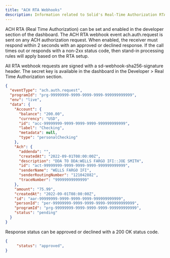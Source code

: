 ```yaml
---
title: "ACH RTA Webhooks"
description: Information related to Solid's Real-Time Authorization RTA for outgoing ACH pulls
---
```


ACH RTA (Real Time Authorization) can be set and enabled in the developer section of the dashboard. The ACH RTA webhook event ach.auth.request is sent on any ACH authorization request. When enabled, the receiver must respond within 2 seconds with an approved or declined response. If the call times out or responds with a non-2xx status code, then stand-in processing rules will apply based on the RTA setup.

All RTA webhook requests are signed with a sd-webhook-sha256-signature header. The secret key is available in the dashboard in the Developer > Real Time Authorization section.


```json Sample Request
{
  "eventType": "ach.auth.request",
  "programId": "prg-99999999-9999-9999-9999-999999999999",
  "env": "live",
  "data": {
    "Account": {
      "balance": "200.00",
      "currency": "USD",
      "id": "acc-99999999-9999-9999-9999-999999999999",
      "label": "Checking",
      "metadata": null,
      "type": "personalChecking"
    },
    "Ach": {
      "addenda": "",
      "createdAt": "2022-09-01T08:00:00Z",
      "description": "DDA TO DDA:WELLS FARGO IFI::JOE SMITH",
      "id": "act-99999999-9999-9999-9999-999999999999",
      "senderName": "WELLS FARGO IFI",
      "senderRoutingNumber": "121042882",
      "traceNumber": "99999999999999"
    },
    "amount": "75.99",
    "createdAt": "2022-09-01T08:00:00Z",
    "id": "aar-99999999-9999-9999-9999-999999999999",
    "personId": "per-99999999-9999-9999-9999-999999999999",
    "programId": "prg-99999999-9999-9999-9999-999999999999",
    "status": "pending"
  }
}
```

Response status can be approved or declined with a 200 OK status code.

```json Sample Response
{
     "status": "approved",
}
```